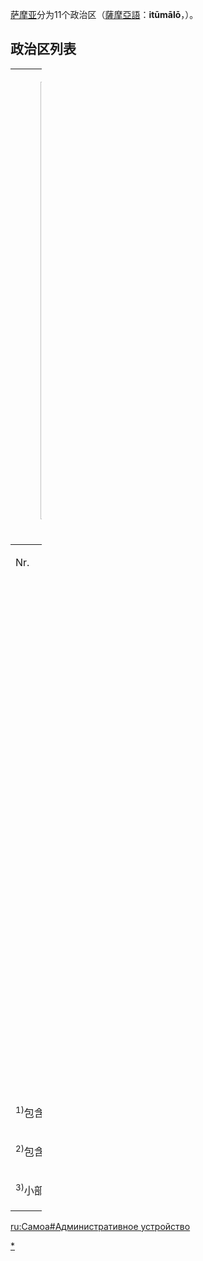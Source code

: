 [[萨摩亚|萨摩亚]]分为11个政治区（[[薩摩亞語|薩摩亞語]]：'''itūmālō'''，{{lang-en|political district}}）。

==政治区列表==
{| class="wikitable"
! bgcolor="#ffffff" colspan="25" width="100%" valign="top"| [[Image:Samoa_districts_numbered2.png|700px]]
|-
!Nr.|| 政治区 || 英文名 || [[首府|首府]] || Area<br>(km²) || 人口<br>(2001年) 
|-  
| colspan=6 align=center bgcolor="#EFEFEF" | '''[[乌波卢岛|乌波卢岛]]''' (包含诸小岛)
|-
|align="right" | 1  || [[图阿马萨加|图阿马萨加]] || Tuamasaga || [[Afega|Afega]] || align="right" | 479 || align="right" | 83,191
|-
|align="right" | 2  || [[阿纳|阿纳]] || A'ana || Leulumoega || align="right" | 193 || align="right" | 20,167
|-
|align="right" | 3  || [[艾加伊勒泰|艾加伊勒泰]] || Aiga-i-le-Tai<sup>1)</sup> || [[Mulifanua|Mulifanua]] || align="right" | 27  || align="right" |  4,508
|-
|align="right" | 4  || [[阿图阿|阿图阿]] || Atua<sup>2)</sup> || [[Lufilufi|Lufilufi]] || align="right" | 413 || align="right" | 21,168
|-
|align="right" | 5  || [[瓦奥福诺蒂|瓦奥福诺蒂]] || Va'a-o-Fonoti || Samamea || align="right" | 38 || align="right" | 1,666
|-  
| colspan=6 align=center bgcolor="#EFEFEF" | ''' [[萨瓦伊岛|萨瓦伊岛]]'''
|-
|align="right" | 6  || [[法塞莱莱阿加|法塞莱莱阿加]] || Fa'asaleleaga || Safotulafai || align="right" | 266 || align="right" | 12,949
|-
|align="right" | 7  || [[加加埃毛加|加加埃毛加]] || Gaga'emauga<sup>3)</sup> || Saleaula || align="right" | 223 || align="right" | 7,108
|-
|align="right" | 8  || [[加盖福毛加|加盖福毛加]] || Gaga'ifomauga || Safotu || align="right" | 365 || align="right" | 4,770
|-
|align="right" | 9  || [[韦西加诺|韦西加诺]] || Vaisigano || Asau || align="right" | 178 || align="right" | 6,643
|-
|align="right" | 10  || [[萨图帕伊泰阿|萨图帕伊泰阿]] || Satupa'itea || Satupa'itea || align="right" | 127 || align="right" | 5,556
|-
|align="right" | 11  || [[帕劳利|帕劳利]] || Palauli || Vailoa i Palauli || align="right" | 523 || align="right" | 8,984
|- style="background: #CCCccc;" 
|align="right" |    || [[萨摩亚|萨摩亚]] || '''Samoa''' || '''[[阿皮亚|阿皮亚]]''' || align="right" | 2,831 || align="right" | 176,848
|-  
| colspan=6 |<sup>1) </sup>包含[[马诺诺岛|马诺诺岛]]、[[阿波利马岛|阿波利马岛]]与[[Nu'ulopa|Nu'ulopa]]
|-  
| colspan=6 |<sup>2) </sup>包含[[Aleipata_Islands|Aleipata Islands]]与[[Nu'usafe'e|Nu'usafe'e]]岛
|-  
| colspan=6 |<sup>3) </sup>小部分在[[乌波卢岛|乌波卢岛]] (Salamumu (包含 Salamumu-Utu)与Leauvaa 村)上
|}


{{大洋洲題目|行政区划}}
{{DEFAULTSORT:Samoa}}
[[Category:薩摩亞行政區劃|*]]
[[ru:Самоа#Административное_устройство|ru:Самоа#Административное устройство]]